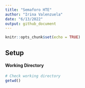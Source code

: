 ```yaml
---
title: "Semaforo HTE"
author: "Irina Valenzuela"
date: "6/13/2022"
output: github_document
---
```


```r
knitr::opts_chunk$set(echo = TRUE)
```

## Setup

#### Working Directory

```r
# Check working directory
getwd()

```



